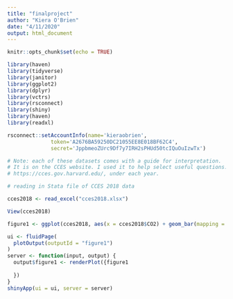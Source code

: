 ```yaml
---
title: "finalproject"
author: "Kiera O'Brien"
date: "4/11/2020"
output: html_document
---
```


```r
knitr::opts_chunk$set(echo = TRUE)

library(haven)
library(tidyverse)
library(janitor)
library(ggplot2)
library(dplyr)
library(vctrs)
library(rsconnect)
library(shiny)
library(haven)
library(readxl)

rsconnect::setAccountInfo(name='kieraobrien',
			  token='A2676BA59250DC21055EE8E018BF62C4',
			  secret='JppbmeoZUrc9Df7y7IRH2sPHUd50tcIQuOuIzwTx')
```

``` r

# Note: each of these datasets comes with a guide for interpretation.
# It is on the CCES website. I used it to help select useful questions.
# https://cces.gov.harvard.edu/, under each year. 

# reading in Stata file of CCES 2018 data

cces2018 <- read_excel("cces2018.xlsx")

View(cces2018)
```

``` r

figure1 <- ggplot(cces2018, aes(x = cces2018$CO2) + geom_bar(mapping = NULL, fill = "mediumseagreen", color = "mediumseagreen") + labs(title = "Should the EPA be given the power to regulate CO2 emissions?", x = "Support                                                      Oppose", y = "Count", caption = "Based on data from the Cooperative Congressional Election Study, 2018") + scale_x_discrete(labels=c("1" = "Support", "2" = "Oppose")) + theme(plot.title = element_text(face = "bold", size = 17))
```

``` r

ui <- fluidPage(
  plotOutput(outputId = "figure1")
)
server <- function(input, output) {
  output$figure1 <- renderPlot({figure1
    
  })
}
shinyApp(ui = ui, server = server)
```
